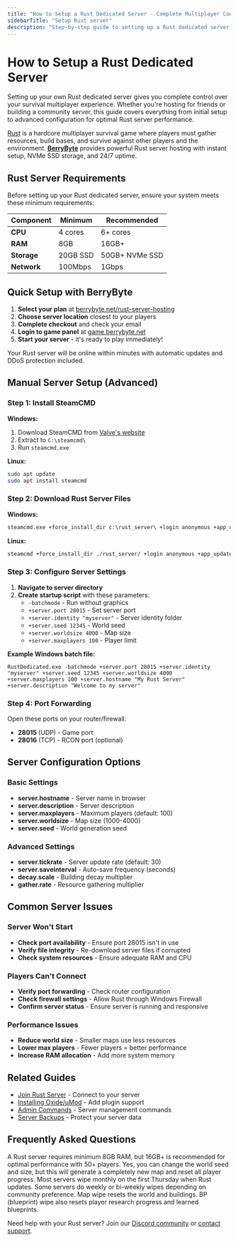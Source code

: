 ```yaml
---
title: "How to Setup a Rust Dedicated Server - Complete Multiplayer Configuration Guide"
sidebarTitle: "Setup Rust server"
description: "Step-by-step guide to setting up a Rust dedicated server for multiplayer survival gameplay. Learn server requirements, configuration settings, and how to start your Rust server in minutes."
---
```


# How to Setup a Rust Dedicated Server

Setting up your own Rust dedicated server gives you complete control over your survival multiplayer experience. Whether you're hosting for friends or building a community server, this guide covers everything from initial setup to advanced configuration for optimal Rust server performance.

[Rust](https://store.steampowered.com/app/252490/Rust/) is a hardcore multiplayer survival game where players must gather resources, build bases, and survive against other players and the environment. **[BerryByte](https://berrybyte.net/rust-server-hosting)** provides powerful Rust server hosting with instant setup, NVMe SSD storage, and 24/7 uptime.

## Rust Server Requirements

Before setting up your Rust dedicated server, ensure your system meets these minimum requirements:

| Component | Minimum | Recommended |
|-----------|---------|-------------|
| **CPU** | 4 cores | 6+ cores |
| **RAM** | 8GB | 16GB+ |
| **Storage** | 20GB SSD | 50GB+ NVMe SSD |
| **Network** | 100Mbps | 1Gbps |

## Quick Setup with BerryByte

1. **Select your plan** at [berrybyte.net/rust-server-hosting](https://berrybyte.net/rust-server-hosting)
2. **Choose server location** closest to your players
3. **Complete checkout** and check your email
4. **Login to game panel** at [game.berrybyte.net](https://game.berrybyte.net)
5. **Start your server** - it's ready to play immediately!

Your Rust server will be online within minutes with automatic updates and DDoS protection included.

## Manual Server Setup (Advanced)

### Step 1: Install SteamCMD

**Windows:**
1. Download SteamCMD from [Valve's website](https://developer.valvesoftware.com/wiki/SteamCMD)
2. Extract to `C:\steamcmd\`
3. Run `steamcmd.exe`

**Linux:**
```bash
sudo apt update
sudo apt install steamcmd
```

### Step 2: Download Rust Server Files

**Windows:**
```cmd
steamcmd.exe +force_install_dir c:\rust_server\ +login anonymous +app_update 258550 +quit
```

**Linux:**
```bash
steamcmd +force_install_dir ./rust_server/ +login anonymous +app_update 258550 +quit
```

### Step 3: Configure Server Settings

1. **Navigate to server directory**
2. **Create startup script** with these parameters:
   - `-batchmode` - Run without graphics
   - `+server.port 28015` - Set server port
   - `+server.identity "myserver"` - Server identity folder
   - `+server.seed 12345` - World seed
   - `+server.worldsize 4000` - Map size
   - `+server.maxplayers 100` - Player limit

**Example Windows batch file:**
```batch
RustDedicated.exe -batchmode +server.port 28015 +server.identity "myserver" +server.seed 12345 +server.worldsize 4000 +server.maxplayers 100 +server.hostname "My Rust Server" +server.description "Welcome to my server"
```

### Step 4: Port Forwarding

Open these ports on your router/firewall:
- **28015** (UDP) - Game port
- **28016** (TCP) - RCON port (optional)

## Server Configuration Options

### Basic Settings

- **server.hostname** - Server name in browser
- **server.description** - Server description
- **server.maxplayers** - Maximum players (default: 100)
- **server.worldsize** - Map size (1000-4000)
- **server.seed** - World generation seed

### Advanced Settings

- **server.tickrate** - Server update rate (default: 30)
- **server.saveinterval** - Auto-save frequency (seconds)
- **decay.scale** - Building decay multiplier
- **gather.rate** - Resource gathering multiplier

## Common Server Issues

### Server Won't Start
- **Check port availability** - Ensure port 28015 isn't in use
- **Verify file integrity** - Re-download server files if corrupted
- **Check system resources** - Ensure adequate RAM and CPU

### Players Can't Connect
- **Verify port forwarding** - Check router configuration
- **Check firewall settings** - Allow Rust through Windows Firewall
- **Confirm server status** - Ensure server is running and responsive

### Performance Issues
- **Reduce world size** - Smaller maps use less resources
- **Lower max players** - Fewer players = better performance
- **Increase RAM allocation** - Add more system memory

## Related Guides

- [Join Rust Server](/games/rust/join-server) - Connect to your server
- [Installing Oxide/uMod](/games/rust/install-oxide) - Add plugin support
- [Admin Commands](/games/rust/admin-commands) - Server management commands
- [Server Backups](/panel/backups) - Protect your server data

## Frequently Asked Questions

<AccordionGroup>

<Accordion title="How much RAM does a Rust server need?">
A Rust server requires minimum 8GB RAM, but 16GB+ is recommended for optimal performance with 50+ players.
</Accordion>

<Accordion title="Can I change the map after server creation?">
Yes, you can change the world seed and size, but this will generate a completely new map and reset all player progress.
</Accordion>

<Accordion title="How often should I wipe my Rust server?">
Most servers wipe monthly on the first Thursday when Rust updates. Some servers do weekly or bi-weekly wipes depending on community preference.
</Accordion>

<Accordion title="What's the difference between map wipe and BP wipe?">
Map wipe resets the world and buildings. BP (blueprint) wipe also resets player research progress and learned blueprints.
</Accordion>

</AccordionGroup>

Need help with your Rust server? Join our [Discord community](https://berrybyte.net/discord) or [contact support](https://berrybyte.net/support).